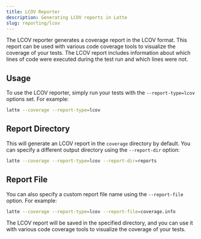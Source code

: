```yaml
---
title: LCOV Reporter
description: Generating LCOV reports in Latte
slug: reporting/lcov
---
```


The LCOV reporter generates a coverage report in the LCOV format. This report can be used with various code coverage tools to visualize the coverage of your tests. 
The LCOV report includes information about which lines of code were executed during the test run and which lines were not.

## Usage

To use the LCOV reporter, simply run your tests with the `--report-type=lcov` options set. For example:

```bash
latte --coverage --report-type=lcov
```

## Report Directory

This will generate an LCOV report in the `coverage` directory by default. You can specify a different output directory using the `--report-dir` option:

```bash
latte --coverage --report-type=lcov --report-dir=reports
```

## Report File

You can also specify a custom report file name using the `--report-file` option. For example:

```bash
latte --coverage --report-type=lcov --report-file=coverage.info
```


The LCOV report will be saved in the specified directory, and you can use it with various code coverage tools to visualize the coverage of your tests.

